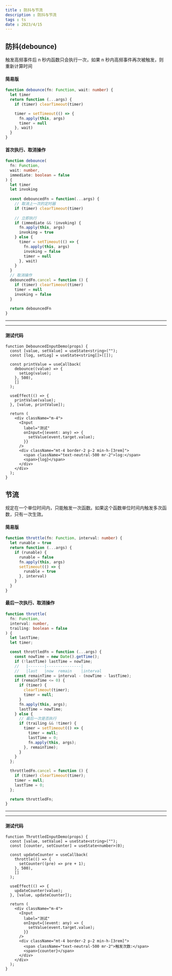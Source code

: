 ```yaml
---
title : 防抖与节流
description : 防抖与节流
tags : ts
date : 2023/4/15
---
```

## 防抖(debounce)
触发高频事件后 n 秒内函数只会执行一次，如果 n 秒内高频事件再次被触发，则重新计算时间
#### 简易版
```typescript
function debounce(fn: Function, wait: number) {
  let timer
  return function (...args) {
    if (timer) clearTimeout(timer)

    timer = setTimeout(() => {
      fn.apply(this, args)
      timer = null
    }, wait)
  }
}
```

#### 首次执行、取消操作
```typescript
function debounce(
  fn: Function,
  wait: number,
  immediate: boolean = false
) {
  let timer
  let invoking
  
  const debouncedFn = function(...args) {
    // 取消上一次的定时器
    if (timer) clearTimeout(timer)
    
    // 立即执行
    if (immediate && !invoking) {
      fn.apply(this, args)
      invoking = true
    } else {
      timer = setTimeout(() => {
        fn.apply(this, args)
        invoking = false
        timer = null
      }, wait)
    }
  }
  // 取消操作
  debouncedFn.cancel = function () {
    if (timer) clearTimeout(timer)
    timer = null
    invoking = false
  }
  
  return debouncedFn
}
```
___

<DebouncedInputDemo />

___
#### 测试代码

```tsx
function DebouncedInputDemo(props) {
  const [value, setValue] = useState<string>("");
  const [log, setLog] = useState<string[]>([]);

  const printValue = useCallback(
    debounce((value) => {
      setLog(value);
    }, 500),
    []
  );

  useEffect(() => {
    printValue(value);
  }, [value, printValue]);

  return (
    <div className="m-4">
      <Input
        label="测试"
        onInput={(event: any) => {
          setValue(event.target.value);
        }}
      />
      <div className="mt-4 border-2 p-2 min-h-[3rem]">
        <span className="text-neutral-500 mr-2">log:</span>
        <span>{log}</span>
      </div>
    </div>
  );
}
```

## 节流
规定在一个单位时间内，只能触发一次函数。如果这个函数单位时间内触发多次函数，只有一次生效。
#### 简易版

```typescript
function throttle(fn: Function, interval: number) {
  let runable = true
  return function (...args) {
    if (runable) {
      runable = false
      fn.apply(this, args)
      setTimeout(() => {
        runable = true
      }, interval)
    }
  }
}
```
#### 最后一次执行、取消操作
```typescript
function throttle(
  fn: Function,
  interval: number,
  trailing: boolean = false
) {
  let lastTime;
  let timer;

  const throttledFn = function (...args) {
    const nowTime = new Date().getTime();
    if (!lastTime) lastTime = nowTime;
    //   |-------|---------------|
    //   |last   |now  remain    |interval
    const remainTime = interval - (nowTime - lastTime);
    if (remainTime <= 0) {
      if (timer) {
        clearTimeout(timer);
        timer = null;
      }
      fn.apply(this, args);
      lastTime = nowTime;
    } else {
      // 最后一次是否执行
      if (trailing && !timer) {
        timer = setTimeout(() => {
          timer = null;
          lastTime = 0;
          fn.apply(this, args);
        }, remainTime);
      }
    }
  };

  throttledFn.cancel = function () {
    if (timer) clearTimeout(timer);
    timer = null;
    lastTime = 0;
  };

  return throttledFn;
}
```
___

<ThrottledInputDemo />

___
#### 测试代码

```tsx
function ThrottledInputDemo(props) {
  const [value, setValue] = useState<string>("");
  const [counter, setCounter] = useState<number>(0);

  const updateCounter = useCallback(
    throttle(() => {
      setCounter((pre) => pre + 1);
    }, 500),
    []
  );

  useEffect(() => {
    updateCounter(value);
  }, [value, updateCounter]);

  return (
    <div className="m-4">
      <Input
        label="测试"
        onInput={(event: any) => {
          setValue(event.target.value);
        }}
      />
      <div className="mt-4 border-2 p-2 min-h-[3rem]">
        <span className="text-neutral-500 mr-2">触发次数:</span>
        <span>{counter}</span>
      </div>
    </div>
  );
}
```